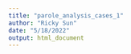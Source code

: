 ```yaml
---
title: "parole_analysis_cases_1"
author: "Ricky Sun"
date: "5/18/2022"
output: html_document
---
```

